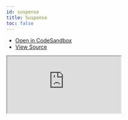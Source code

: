 ```yaml
---
id: suspense
title: Suspense
toc: false
---
```


- [Open in CodeSandbox](https://codesandbox.io/s/github/tannerlinsley/react-query/tree/next/examples/suspense)
- [View Source](https://github.com/tannerlinsley/react-query/tree/master/examples/suspense)

<iframe
  src="https://codesandbox.io/embed/github/tannerlinsley/react-query/tree/next/examples/suspense?autoresize=1&fontsize=14&theme=dark"
  title="tannerlinsley/react-query: suspense"
  sandbox="allow-forms allow-modals allow-popups allow-presentation allow-same-origin allow-scripts"
  style={{
    width: '100%',
    height: '80vh',
    border: '0',
    borderRadius: 8,
    overflow: 'hidden',
    position: 'static',
    zIndex: 0,
  }}
></iframe>
